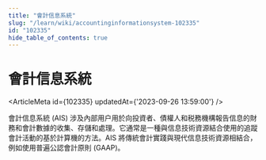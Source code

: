 ```yaml
---
title: "會計信息系統"
slug: "/learn/wiki/accountinginformationsystem-102335"
id: "102335"
hide_table_of_contents: true
---
```



# 會計信息系統

<ArticleMeta id={102335} updatedAt={'2023-09-26 13:59:00'} />
<div className='border-solid border-b border-t-0 my-4 border-[var(--ifm-color-gray-300)]' />

會計信息系統 (AIS) 涉及內部用户用於向投資者、債權人和税務機構報告信息的財務和會計數據的收集、存儲和處理。它通常是一種與信息技術資源結合使用的追蹤會計活動的基於計算機的方法。AIS 將傳統會計實踐與現代信息技術資源相結合，例如使用普遍公認會計原則 (GAAP)。
